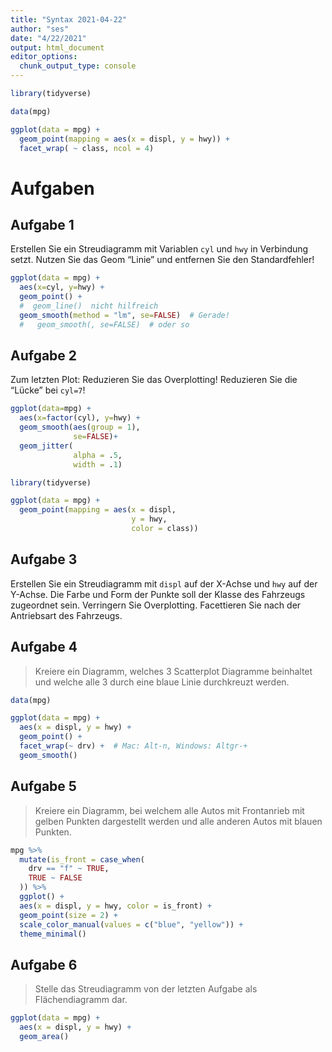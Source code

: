 ```yaml
---
title: "Syntax 2021-04-22"
author: "ses"
date: "4/22/2021"
output: html_document
editor_options: 
  chunk_output_type: console
---
```



```r
library(tidyverse)
```


```r
data(mpg)
```



```r
ggplot(data = mpg) + 
  geom_point(mapping = aes(x = displ, y = hwy)) + 
  facet_wrap( ~ class, ncol = 4)
```



# Aufgaben 

## Aufgabe 1

Erstellen Sie ein Streudiagramm mit Variablen `cyl` und `hwy` in Verbindung setzt. Nutzen Sie das Geom "Linie" und entfernen Sie den Standardfehler!


```r
ggplot(data = mpg) + 
  aes(x=cyl, y=hwy) +
  geom_point() +
  #  geom_line()  nicht hilfreich
  geom_smooth(method = "lm", se=FALSE)  # Gerade!
  #   geom_smooth(, se=FALSE)  # oder so

```

  
## Aufgabe 2

Zum letzten Plot: Reduzieren Sie das Overplotting! Reduzieren Sie die "Lücke" bei `cyl=7`!



```r
ggplot(data=mpg) +
  aes(x=factor(cyl), y=hwy) +
  geom_smooth(aes(group = 1),
              se=FALSE)+
  geom_jitter(
              alpha = .5,
              width = .1)
```



```r
library(tidyverse)
```



```r
ggplot(data = mpg) +
  geom_point(mapping = aes(x = displ, 
                           y = hwy, 
                           color = class))
```



## Aufgabe 3

Erstellen Sie ein Streudiagramm mit `displ` auf der X-Achse und `hwy` auf der Y-Achse. Die Farbe und Form der Punkte soll der Klasse des Fahrzeugs zugeordnet sein. Verringern Sie Overplotting. Facettieren Sie nach der Antriebsart des Fahrzeugs.



## Aufgabe 4


>   Kreiere ein Diagramm, welches 3 Scatterplot Diagramme beinhaltet und welche alle 3 durch eine blaue Linie durchkreuzt werden.


```r
data(mpg)
```

```r
ggplot(data = mpg) +
  aes(x = displ, y = hwy) +
  geom_point() +
  facet_wrap(~ drv) +  # Mac: Alt-n, Windows: Altgr-+
  geom_smooth()
```


## Aufgabe 5

>   Kreiere ein Diagramm, bei welchem alle Autos mit Frontanrieb mit gelben Punkten dargestellt werden und alle anderen Autos mit blauen Punkten.     


```r
mpg %>% 
  mutate(is_front = case_when(
    drv == "f" ~ TRUE,
    TRUE ~ FALSE
  )) %>% 
  ggplot() +
  aes(x = displ, y = hwy, color = is_front) +
  geom_point(size = 2) +
  scale_color_manual(values = c("blue", "yellow")) +
  theme_minimal()
```


## Aufgabe 6

>    Stelle das Streudiagramm von der letzten Aufgabe als Flächendiagramm dar. 


```r
ggplot(data = mpg) +
  aes(x = displ, y = hwy) +
  geom_area()
```
























